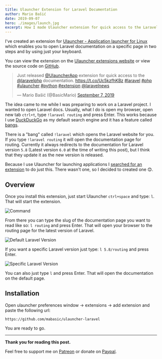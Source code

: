 ```yaml
---
title: Ulauncher Extension for Laravel Documentation
author: Mario Bašić
date: 2019-09-07
hero: ./images/launch.jpg
excerpt: How I made Ulauncher extension for quick access to the Laravel documentation.
---
```


I've created an extension for [Ulauncher - Application launcher for Linux](https://ulauncher.io/) which enables you to open Laravel documentation on a specific page in two steps and by using just your keyboard.

You can view the extension on the [Ulauncher extensions website](https://ext.ulauncher.io/-/github-mabasic-ulauncher-laravel) or view the source code on [GitHub](https://github.com/mabasic/ulauncher-laravel).

<blockquote class="twitter-tweet" data-theme="light"><p lang="en" dir="ltr">Just released <a href="https://twitter.com/UlauncherApp?ref_src=twsrc%5Etfw">@UlauncherApp</a> extension for quick access to the <a href="https://twitter.com/laravelphp?ref_src=twsrc%5Etfw">@laravelphp</a> documentation. <a href="https://t.co/Uc5kzfhKBz">https://t.co/Uc5kzfhKBz</a> <a href="https://twitter.com/hashtag/laravel?src=hash&amp;ref_src=twsrc%5Etfw">#laravel</a> <a href="https://twitter.com/hashtag/php?src=hash&amp;ref_src=twsrc%5Etfw">#php</a> <a href="https://twitter.com/hashtag/ulauncher?src=hash&amp;ref_src=twsrc%5Etfw">#ulauncher</a> <a href="https://twitter.com/hashtag/python?src=hash&amp;ref_src=twsrc%5Etfw">#python</a> <a href="https://twitter.com/hashtag/extension?src=hash&amp;ref_src=twsrc%5Etfw">#extension</a> <a href="https://twitter.com/laravelnews?ref_src=twsrc%5Etfw">@laravelnews</a></p>&mdash; Mario Bašić (@BasicMario) <a href="https://twitter.com/BasicMario/status/1170435491071746048?ref_src=twsrc%5Etfw">September 7, 2019</a></blockquote> <script async src="https://platform.twitter.com/widgets.js" charset="utf-8"></script>

The idea came to me while I was preparing to work on a Laravel project. I wanted to open Laravel docs. Usually, what I do is open my browser, open new tab `ctrl+t`, type `!laravel routing` and press Enter. This works because I use [DuckDuckGo](https://duckduckgo.com/) as my default search engine and it has a feature called [bangs](https://duckduckgo.com/bang).

There is a "bang" called `!laravel` which opens the Laravel website for you. If you type `!laravel routing` it will open the documentation page for routing. Currently it always redirects to the documentation for Laravel version `5.8` (Latest version `6.0` at the time of writing this post), but I think that they update it as the new version is released.

Because I use Ulauncher for launching applications I [searched for an extension](https://ext.ulauncher.io/) to do just this. There wasn't one, so I decided to created one 😊.

## Overview

Once you install this extension, just start Ulauncher `ctrl+space` and type: `l`. That will start the extension.

![Command](./images/command.png)

From there you can type the slug of the documentation page you want to read like so: `l routing` and press Enter. That will open your browser to the routing page for the latest version of Laravel.

![Default Laravel Version](./images/default.png)

If you want a specific Laravel version just type: `l 5.8/routing` and press Enter.

![Specific Laravel Version](./images/specific.png)

You can also just type `l` and press Enter. That will open the documentation on the default page.

## Installation

Open ulauncher preferences window -> extensions -> add extension and paste the following url:

```
https://github.com/mabasic/ulauncher-laravel
```

You are ready to go.

---

**Thank you for reading this post.**

Feel free to support me on [Patreon](https://www.patreon.com/laravelista) or donate on [Paypal](https://www.paypal.me/laravelista).